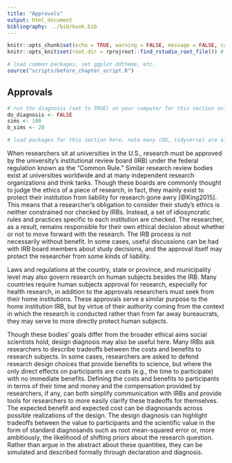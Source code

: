 ```yaml
---
title: "Approvals"
output: html_document
bibliography: ../bib/book.bib 
---
```


<!-- note do_bookdown is set in index.rmd, so we know if you're running just this .Rmd or compiling the book-->
```r
knitr::opts_chunk$set(echo = TRUE, warning = FALSE, message = FALSE, cache = FALSE)
knitr::opts_knit$set(root.dir = rprojroot::find_rstudio_root_file()) # files are all relative to RStudio project home
```

```r
# load common packages, set ggplot ddtheme, etc.
source("scripts/before_chapter_script.R")
```

<!-- start post here, do not edit above -->

## Approvals

<!-- make sure to rename the section title below -->

```r
# run the diagnosis (set to TRUE) on your computer for this section only before pushing to Github. no diagnosis will ever take place on github.
do_diagnosis <- FALSE
sims <- 100
b_sims <- 20
```

```r
# load packages for this section here. note many (DD, tidyverse) are already available, see scripts/package-list.R
```

When researchers sit at universities in the U.S., research must be approved by the university's institutional review board (IRB) under the federal regulation known as the "Common Rule." Similar research review bodies exist at universities worldwide and at many independent research organizations and think tanks. Though these boards are commonly thought to judge the ethics of a piece of research, in fact, they mainly exist to protect their institution from liability for research gone awry [@King2015]. This means that a researcher's obligation to consider their study's ethics is neither constrained nor checked by IRBs. Instead, a set of idiosyncratic rules and practices specific to each institution are checked. The researcher, as a result, remains responsible for their own ethical decision about whether or not to move forward with the research. The IRB process is not necessarily without benefit. In some cases, useful discussions can be had with IRB board members about study decisions, and the approval itself may protect the researcher from some kinds of liability. 

Laws and regulations at the country, state or province, and municipality level may also govern research on human subjects besides the IRB. Many countries require human subjects approval for research, especially for health research, in addition to the approvals researchers must seek from their home institutions. These approvals serve a similar purpose to the home institution IRB, but by virtue of their authority coming from the context in which the research is conducted rather than from far away bureaucrats, they may serve to more directly protect human subjects.

Though these bodies' goals differ from the broader ethical aims social scientists hold, design diagnosis may also be useful here. Many IRBs ask researchers to describe tradeoffs between the costs and benefits to research subjects. In some cases, researchers are asked to defend research design choices that provide benefits to science, but where the only direct effects on participants are costs (e.g., the time to participate) with no immediate benefits. Defining the costs and benefits to participants in terms of their time and money and the compensation provided by researchers, if any, can both simplify communication with IRBs and provide tools for researchers to more easily clarify these tradeoffs for themselves. The expected benefit and expected cost can be diagnosands across possible realizations of the design. The design diagnosis can highlight tradeoffs between the value to participants and the scientific value in the form of standard diagnosands such as root mean-squared error or, more ambitiously, the likelihood of shifting priors about the research question. Rather than argue in the abstract about these quantities, they can be simulated and described formally through declaration and diagnosis.



<!-- Local research approval -->

<!-- Partner approval  -->


<!-- - IRB approval (purpose is to protect the university from liability) - Gary and Melissa's paper -->
<!-- - IRB approval at your institution and with others -->
<!-- - IRB in context where you are working - country IRBs, what to do if there is not a country IRB -->
<!-- - research clearances -->


<!-- - history: belmont report. tuskegee experiment. stanford prison experiment.  -->
<!-- - laws and IRBs: revised common rule, paper on IRBs -->
<!-- - guidelines from econ, poli sci, soc, psych. -->


